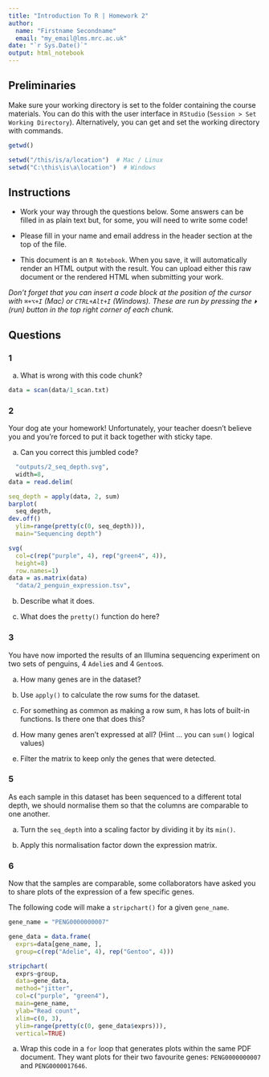 ```yaml
---
title: "Introduction To R | Homework 2"
author:
  name: "Firstname Secondname"
  email: "my_email@lms.mrc.ac.uk"
date: "`r Sys.Date()`"
output: html_notebook
---
```


## Preliminaries

Make sure your working directory is set to the folder containing the course materials. You can do this with the user interface in `RStudio` (`Session > Set Working Directory`). Alternatively, you can get and set the working directory with commands.

```r
getwd()
```

```r
setwd("/this/is/a/location")  # Mac / Linux
setwd("C:\this\is\a\location")  # Windows
```

## Instructions

- Work your way through the questions below. Some answers can be filled in as plain text but, for some, you will need to write some code!

- Please fill in your name and email address in the header section at the top of the file.

- This document is an `R Notebook`. When you save, it will automatically render an HTML output with the result. You can upload either this raw document or the rendered HTML when submitting your work.

*Don't forget that you can insert a code block at the position of the cursor with `⌘+⌥+I` (Mac) or `CTRL+Alt+I` (Windows). These are run by pressing the `⏵` (run) button in the top right corner of each chunk.*

## Questions

### 1

a) What is wrong with this code chunk?

```r
data = scan(data/1_scan.txt)
```

### 2

Your dog ate your homework! Unfortunately, your teacher doesn't believe you and you're forced to put it back together with sticky tape.

a) Can you correct this jumbled code?

```r
  "outputs/2_seq_depth.svg",
  width=8,
data = read.delim(

seq_depth = apply(data, 2, sum)
barplot(
  seq_depth,
dev.off()
  ylim=range(pretty(c(0, seq_depth))),
  main="Sequencing depth")

svg(
  col=c(rep("purple", 4), rep("green4", 4)),
  height=8)
  row.names=1)
data = as.matrix(data)
  "data/2_penguin_expression.tsv",
```

b) Describe what it does.

c) What does the `pretty()` function do here?

### 3

You have now imported the results of an Illumina sequencing experiment on two sets of penguins, 4 `Adelie`s and 4 `Gentoo`s.

a) How many genes are in the dataset?

b) Use `apply()` to calculate the row sums for the dataset.

c) For something as common as making a row sum, `R` has lots of built-in functions. Is there one that does this?

d) How many genes aren't expressed at all? (Hint ... you can `sum()` logical values)

e) Filter the matrix to keep only the genes that were detected.

### 5

As each sample in this dataset has been sequenced to a different total depth, we should normalise them so that the columns are comparable to one another.

a) Turn the `seq_depth` into a scaling factor by dividing it by its `min()`.

b) Apply this normalisation factor down the expression matrix.

### 6

Now that the samples are comparable, some collaborators have asked you to share plots of the expression of a few specific genes.

The following code will make a `stripchart()` for a given `gene_name`.

```r
gene_name = "PENG0000000007"

gene_data = data.frame(
  exprs=data[gene_name, ],
  group=c(rep("Adelie", 4), rep("Gentoo", 4)))

stripchart(
  exprs~group,
  data=gene_data,
  method="jitter",
  col=c("purple", "green4"),
  main=gene_name,
  ylab="Read count",
  xlim=c(0, 3),
  ylim=range(pretty(c(0, gene_data$exprs))),
  vertical=TRUE)
```

a) Wrap this code in a `for` loop that generates plots within the same PDF document. They want plots for their two favourite genes: `PENG0000000007` and  `PENG0000017646`.
